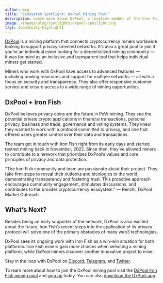 ```yaml
---
author: meg
title: "Ecosystem Spotlight: DxPool Mining Pool"
description: Learn more about DxPool, a longtime member of the Iron Fish mining community
image: /images/blog/spotlights/dxpool-spotlight.png
tags: [community-highlight]
---
```


[DxPool](https://www.dxpool.com/) is a mining platform that connects cryptocurrency miners worldwide looking to support privacy-oriented networks. It’s also a great pool to join if you’re an individual miner looking for a decentralized mining community — it was founded as an inclusive and transparent tool that helps individual miners get started.

  

Miners who work with DxPool have access to advanced features — including pooling resources and support for multiple networks — all with a focus on security and transparency. They also offer responsive customer service and ensure access to a wide range of mining opportunities.

## DxPool + Iron Fish

DxPool believes privacy coins are the future in PoW mining. They see the potential private crypto applications in financial transactions, personal privacy, business and trade, governance and voting systems. They knew they wanted to work with a protocol committed to privacy, and one that offered users greater control over their data and transactions.

  

The team got in touch with Iron Fish right from its early days and started testnet mining back in November, 2022. Since then, they’ve allowed miners to contribute to a network that prioritizes DxPool’s values and core principles of privacy and data protection.

  

“The Iron Fish community and team are passionate about their project. They take firm steps to reveal their outlooks and ideologies to the world, demonstrating transparency and fostering trust. This proactive approach encourages community engagement, stimulates discussions, and contributes to the broader cryptocurrency ecosystem.” — Renzhi, DxPool Market Outreach

## What’s Next?

Besides being an early supporter of the network, DxPool is also excited about the future. Iron Fish’s recent steps into the application of its privacy protocol will solve one of the primary obstacles of many web3 technologies.

  

DxPool sees its ongoing work with Iron Fish as a win-win situation for both platforms. Iron Fish miners gain more choices when selecting a mining platform, while DxPool miners discover another innovative project to mine.

  

Stay in the loop with DxPool on [Discord](https://discord.gg/SD3wYt5AaJ), [Telegram](https://t.me/globaldxpool), and [Twitter](https://twitter.com/dxpoolOfficial).

To learn more about how to join the DxPool mining pool visit the [DxPool Iron Fish mining pool](https://www.dxpool.com/mining/ironfish/dashboard) and [sign up](https://www.dxpool.com/register/email) today. You can also [download the DxPool app](https://www.dxpool.com/download).
